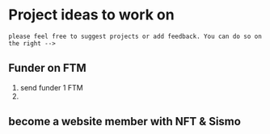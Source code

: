 # Project ideas to work on
`please feel free to suggest projects or add feedback. You can do so on the right -->`

## Funder on FTM
1. send funder 1 FTM
2. 

## become a website member with NFT & Sismo 